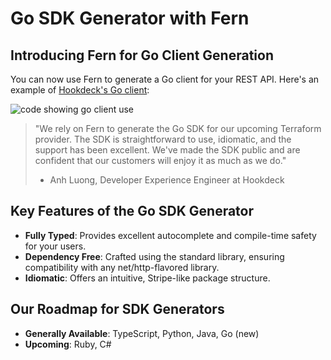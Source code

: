 # Go SDK Generator with Fern

## Introducing Fern for Go Client Generation

You can now use Fern to generate a Go client for your REST API. Here's an example of [Hookdeck's Go client](https://github.com/hookdeck/hookdeck-go-sdk):

![code showing go client use](https://substackcdn.com/image/fetch/w_1456,c_limit,f_webp,q_auto:good,fl_progressive:steep/https%3A%2F%2Fsubstack-post-media.s3.amazonaws.com%2Fpublic%2Fimages%2Fc119fc6b-3de3-43a1-bd62-04e89f07dd30_1512x1016.png)

> "We rely on Fern to generate the Go SDK for our upcoming Terraform provider. The SDK is straightforward to use, idiomatic, and the support has been excellent. We've made the SDK public and are confident that our customers will enjoy it as much as we do."
> - Anh Luong, Developer Experience Engineer at Hookdeck

## Key Features of the Go SDK Generator

- **Fully Typed**: Provides excellent autocomplete and compile-time safety for your users.
- **Dependency Free**: Crafted using the standard library, ensuring compatibility with any net/http-flavored library.
- **Idiomatic**: Offers an intuitive, Stripe-like package structure.

## Our Roadmap for SDK Generators

- **Generally Available**: TypeScript, Python, Java, Go (new)
- **Upcoming**: Ruby, C#
